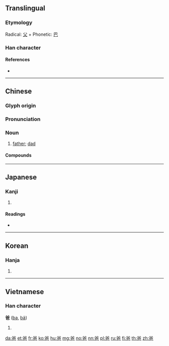 ==Translingual==
{{stroke order|strokes=8}}

===Etymology===
Radical: [[父]] + Phonetic: [[巴]]

===Han character===
{{Han char|rn=88|rad=父|as=04|sn=8|four=80717|canj=CKAU|ids=⿱父巴}}

====References====
* {{Han ref|kx=0690.030|dkj=19723|dj=1103.020|hdz=32039.050|uh=7238|ud=29240|bh=AAA8|bd=43688}}

----

==Chinese==
{{zh-forms}}

===Glyph origin===
{{Han etym}}

===Pronunciation===
{{zh-pron
|m=bà
|c=baa1
|h=pfs=pâ
|md=
|mn=pâ/pā/pē
|w=
|mc=y
|oc=y
|cat=n
}}

===Noun===
{{zh-noun}}

# {{lb|zh|colloquial}} [[father]]; [[dad]]
#: {{zh-x|我 爸 是 ^李 ^@剛！|{{w|Li Gang incident|My '''father''' is Li Gang!}}}}

====Compounds====
{{zh-der|爸爸|老爸|阿爸}}

----

==Japanese==

===Kanji===
{{ja-kanji|grade=|rs=父04}}

# {{defn|lang=ja|sort=父04}}

====Readings====
* {{ja-readings|on=[[は]] (ha), [[ば]] (ba)|kun=}}

----

==Korean==

===Hanja===
{{ko-hanja|hangeul=파|eumhun=|rv=pa|mr=p'a|y=pha}}

# {{defn|lang=ko|sort=父04}}

----

==Vietnamese==

===Han character===
'''爸''' ([[ba]], [[bả]])

# {{defn|lang=vi}}

[[da:爸]]
[[et:爸]]
[[fr:爸]]
[[ko:爸]]
[[hu:爸]]
[[mg:爸]]
[[no:爸]]
[[nn:爸]]
[[pl:爸]]
[[ru:爸]]
[[fi:爸]]
[[th:爸]]
[[zh:爸]]